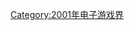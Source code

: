 {{Popcat}}

{{Year by category
| m = 2
| c = 0
| d = 0
| y = 1
| cat = 結業電子遊戲公司
| in = 电子游戏界
| parent = 各年份結業電子遊戲公司
| subcat = 2001年結業公司
| sortkey = Video game
}}

[[Category:2001年电子游戏界|Category:2001年电子游戏界]]